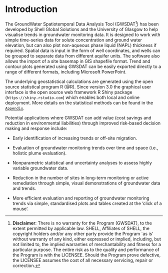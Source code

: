
# Introduction

The GroundWater Spatiotemporal Data Analysis Tool (GWSDAT^[**Disclaimer**: There is no warranty for the Program (GWSDAT), to the extent permitted by applicable law. SHELL, Affiliates of SHELL, the copyright holders and/or any other party provide the Program `as is' without warranty of any kind, either expressed or implied, including, but not limited to, the implied warranties of merchantability and fitness for a particular purpose. The entire risk as to the quality and performance of the Program is with the LICENSEE. Should the Program prove defective, the LICENSEE assumes the cost of all necessary servicing, repair or correction.]) has been developed by Shell Global Solutions and the University of Glasgow to help visualise trends in groundwater monitoring data. It is designed to work with simple time-series data for solute concentration and ground water elevation, but can also plot non-aqueous phase liquid (NAPL) thickness if required. Spatial data is input in the form of well coordinates, and wells can be grouped to separate data from different aquifer units. The software also allows the import of a site basemap in GIS shapefile format. Trend and contour plots generated using GWSDAT can be easily exported directly to a range of different formats, including Microsoft PowerPoint. 


The underlying geostatistical calculations are generated using the open source statistical program R (@R). Since version 3.0 the graphical user interface is the open source web framework R Shiny package (`https://shiny.rstudio.com`) which enables both local and online deployment.  More details on the statistical methods can be found in the [`Appendix`](#Appmethods). 

Potential applications where GWSDAT can add value (cost savings and reduction in environmental liabilities) through improved risk-based decision making and response include:

* Early identification of increasing trends or off-site migration.

* Evaluation of groundwater monitoring trends over time and space (i.e., holistic plume evaluation).

* Nonparametric statistical and uncertainty analyses to assess highly variable groundwater data.

* Reduction in the number of sites in long-term monitoring or active remediation through simple, visual demonstrations of groundwater data and trends.

* More efficient evaluation and reporting of groundwater monitoring trends via simple, standardised plots and tables created at the 'click of a mouse'.






